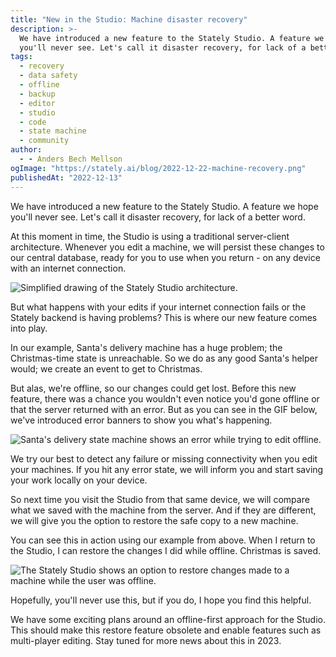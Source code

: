 ```yaml
---
title: "New in the Studio: Machine disaster recovery"
description: >-
  We have introduced a new feature to the Stately Studio. A feature we hope
  you'll never see. Let's call it disaster recovery, for lack of a better word.
tags:
  - recovery
  - data safety
  - offline
  - backup
  - editor
  - studio
  - code
  - state machine
  - community
author:
  - - Anders Bech Mellson
ogImage: "https://stately.ai/blog/2022-12-22-machine-recovery.png"
publishedAt: "2022-12-13"
---
```


We have introduced a new feature to the Stately Studio. A feature we hope you'll never see. Let's call it disaster recovery, for lack of a better word.

At this moment in time, the Studio is using a traditional server-client architecture. Whenever you edit a machine, we will persist these changes to our central database, ready for you to use when you return - on any device with an internet connection.

![Simplified drawing of the Stately Studio architecture.](./images/studio_architecture_challenges.png)

But what happens with your edits if your internet connection fails or the Stately backend is having problems? This is where our new feature comes into play.

In our example, Santa's delivery machine has a huge problem; the Christmas-time state is unreachable. So we do as any good Santa's helper would; we create an event to get to Christmas.

But alas, we're offline, so our changes could get lost. Before this new feature, there was a chance you wouldn't even notice you'd gone offline or that the server returned with an error. But as you can see in the GIF below, we've introduced error banners to show you what's happening.

![Santa's delivery state machine shows an error while trying to edit offline.](./images/recovery_offline_error.gif)

We try our best to detect any failure or missing connectivity when you edit your machines. If you hit any error state, we will inform you and start saving your work locally on your device.

So next time you visit the Studio from that same device, we will compare what we saved with the machine from the server. And if they are different, we will give you the option to restore the safe copy to a new machine.

You can see this in action using our example from above. When I return to the Studio, I can restore the changes I did while offline. Christmas is saved.

![The Stately Studio shows an option to restore changes made to a machine while the user was offline.](./images/recovery_restore_machine.gif)

Hopefully, you'll never use this, but if you do, I hope you find this helpful.

We have some exciting plans around an offline-first approach for the Studio. This should make this restore feature obsolete and enable features such as multi-player editing. Stay tuned for more news about this in 2023.
